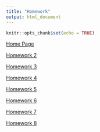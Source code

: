 ```yaml
---
title: "Homework"
output: html_document
---
```


```r
knitr::opts_chunk$set(echo = TRUE)
```

[Home Page](index.html)

[Homework 2](Homework2.html)

[Homework 3](Homework3.html)

[Homework 4](Homework4.html)

[Homework 5](Homework5.html)

[Homework 6](Lab-6.html)

[Homework 7](Homework7.html)

[Homework 8](Homework8.html)